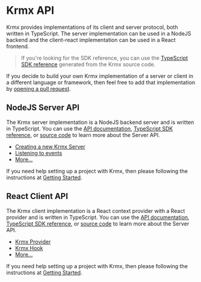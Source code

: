 # Krmx API
Krmx provides implementations of its client and server protocol, both written in TypeScript. The server implementation can be used in a NodeJS backend and the client-react implementation can be used in a React frontend.

> If you're looking for the SDK reference, you can use the [TypeScript SDK reference](/sdk/index.html) generated from the Krmx source code.

If you decide to build your own Krmx implementation of a server or client in a different language or framework, then feel free to add that implementation by [opening a pull request](https://github.com/simonkarman/krmx).

## NodeJS Server API
The Krmx server implementation is a NodeJS backend server and is written in TypeScript. You can use the [API documentation](/krmx-api/server), [TypeScript SDK reference](/sdk/modules/Krmx_Server.html), or [source code](https://github.com/simonkarman/krmx/blob/main/server/src/server.ts) to learn more about the Server API.

- [Creating a new Krmx Server](/krmx-api/server#creating-a-server)
- [Listening to events](/krmx-api/server#events)
- [More...](/krmx-api/server)

If you need help setting up a project with Krmx, then please following the instructions at [Getting Started](/getting-started).

## React Client API
The Krmx client implementation is a React context provider with a React provider and is written in TypeScript. You can use the [API documentation](/krmx-api/client), [TypeScript SDK reference](/sdk/modules/Krmx_Client.html), or [source code](https://github.com/simonkarman/krmx/blob/main/client/src/client.tsx) to learn more about the Server API.

- [Krmx Provider](/krmx-api/client#krmx-provider)
- [Krmx Hook](/krmx-api/client#krmx-hook)
- [More...](/krmx-api/client)

If you need help setting up a project with Krmx, then please following the instructions at [Getting Started](/getting-started).
